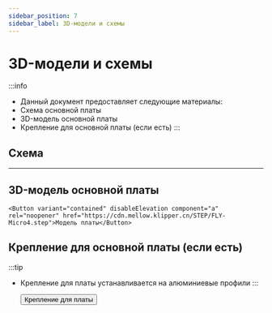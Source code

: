 ```yaml
---
sidebar_position: 7
sidebar_label: 3D-модели и схемы
---
```





# 3D-модели и схемы


:::info
* Данный документ предоставляет следующие материалы:
* Схема основной платы
* 3D-модель основной платы
* Крепление для основной платы (если есть)
:::

## Схема

<PdfView file="https://cdn.mellow.klipper.cn/SCH-PDF/FLY-Micro4.pdf"/>

----

## 3D-модель основной платы

    <Button variant="contained" disableElevation component="a" rel="noopener" href="https://cdn.mellow.klipper.cn/STEP/FLY-Micro4.step">Модель платы</Button>


## Крепление для основной платы (если есть)

:::tip
* Крепление для платы устанавливается на алюминиевые профили
:::

    <Button variant="contained" disableElevation component="a" rel="noopener" href="https://www.printables.com/model/1014871-mellow-fly-micro4-extrusion-mount">Крепление для платы</Button>

